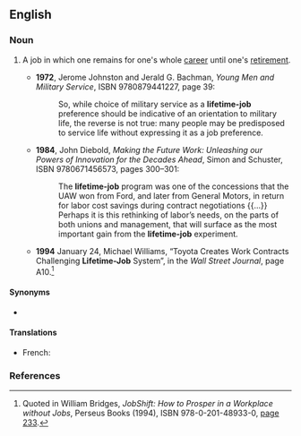 {{also|lifetime-job}}
==English==

===Noun===
{{en-noun}}

# {{lb|en|US}} A job in which one remains for one's whole [[career]] until one's [[retirement]].
#* '''1972''', Jerome Johnston and Jerald G. Bachman, ''Young Men and Military Service'',<sup >[http://books.google.com/books?id=S2YZAAAAIAAJ ]</sup> ISBN 9780879441227, page 39:
#*: So, while choice of military service as a '''lifetime-job''' preference should be indicative of an orientation to military life, the reverse is not true: many people may be predisposed to service life without expressing it as a job preference.
#* '''1984''', John Diebold, ''Making the Future Work: Unleashing our Powers of Innovation for the Decades Ahead'',<sup >[http://books.google.com/books?id=iVm4AAAAIAAJ ]</sup> Simon and Schuster, ISBN 9780671456573, pages 300–301:
#*: The '''lifetime-job''' program was one of the concessions that the UAW won from Ford, and later from General Motors, in return for labor cost savings during contract negotiations {{...}} Perhaps it is this rethinking of labor’s needs, on the parts of both unions and management, that will surface as the most important gain from the '''lifetime-job''' experiment.
#* '''1994''' January 24, Michael Williams, “Toyota Creates Work Contracts Challenging '''Lifetime-Job''' System”, in the ''Wall Street Journal'', page A10.<ref>Quoted in William Bridges, ''JobShift: How to Prosper in a Workplace without Jobs'', Perseus Books (1994), ISBN 978-0-201-48933-0, [http://books.google.com/books?id=IJN8FRr_RnkC&pg=PA233&dq=lifetime-job page 233].</ref>

====Synonyms====
* {{sense|job for one's whole career}} {{l|en|job for life}}

====Translations====
{{trans-top|A job for one's whole career}}
* French: {{t|fr|emploi à vie|m}}
{{trans-mid}}
{{trans-bottom}}

===References===
<references/>